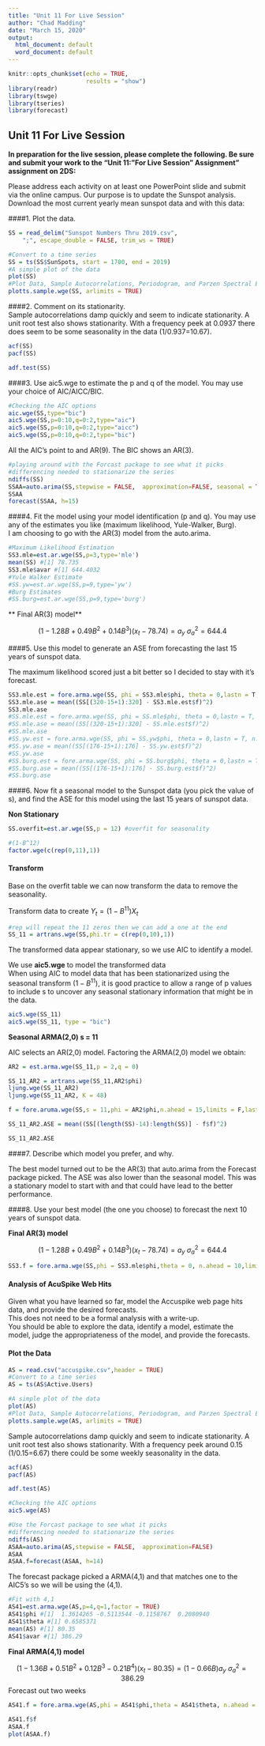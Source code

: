 ```yaml
---
title: "Unit 11 For Live Session"
author: "Chad Madding"
date: "March 15, 2020"
output:
  html_document: default
  word_document: default
---
```


```r
knitr::opts_chunk$set(echo = TRUE,
                      results = "show")
library(readr)
library(tswge)
library(tseries)
library(forecast)
```

## Unit 11 For Live Session

**In preparation for the live session, please complete the following. Be sure and submit your work to the "Unit 11: "For Live Session" Assignment" assignment on 2DS:**  

Please address each activity on at least one PowerPoint slide and submit via the online campus.
Our purpose is to update the Sunspot analysis. Download the most current yearly mean sunspot data and with this data:  

####1. Plot the data.  
```r
SS = read_delim("Sunspot Numbers Thru 2019.csv", 
    ";", escape_double = FALSE, trim_ws = TRUE)

#Convert to a time series
SS = ts(SS$SunSpots, start = 1700, end = 2019)
#A simple plot of the data
plot(SS)
#Plot Data, Sample Autocorrelations, Periodogram, and Parzen Spectral Estimate
plotts.sample.wge(SS, arlimits = TRUE)
```

####2. Comment on its stationarity.  
Sample autocorrelations damp quickly and seem to indicate stationarity. A unit root test also shows stationarity. With a frequency peek at 0.0937 there does seem to be some seasonality in the data (1/0.937=10.67).  
```r
acf(SS)
pacf(SS)
```
```r
adf.test(SS)
```

####3. Use aic5.wge to estimate the p and q of the model. You may use your choice of AIC/AICC/BIC.  
```r
#Checking the AIC options
aic.wge(SS,type="bic")
aic5.wge(SS,p=0:10,q=0:2,type="aic")
aic5.wge(SS,p=0:10,q=0:2,type="aicc")
aic5.wge(SS,p=0:10,q=0:2,type="bic")
```
All the AIC's point to and AR(9). The BIC shows an AR(3).  

```r
#playing around with the Forcast package to see what it picks
#differencing needed to stationarize the series
ndiffs(SS)
SSAA=auto.arima(SS,stepwise = FALSE,  approximation=FALSE, seasonal = TRUE, stationary = TRUE)
SSAA
forecast(SSAA, h=15)
```

####4. Fit the model using your model identification (p and q). You may use any of the estimates you like (maximum likelihood, Yule-Walker, Burg).  
I am choosing to go with the AR(3) model from the auto.arima.  
```r
#Maximum Likelihood Estimation
SS3.mle=est.ar.wge(SS,p=3,type='mle')
mean(SS) #[1] 78.735
SS3.mle$avar #[1] 644.4032
#Yule Walker Estimate
#SS.yw=est.ar.wge(SS,p=9,type='yw')
#Burg Estimates
#SS.burg=est.ar.wge(SS,p=9,type='burg')
```

** Final AR(3) model**  

$$(1-1.28B+0.49B^2+0.14B^3)(x_t-78.74)=a_y\  \sigma^2_a=644.4$$

####5. Use this model to generate an ASE from forecasting the last 15 years of sunspot data.  

The maximum likelihood scored just a bit better so I decided to stay with it's forecast.  

```r
SS3.mle.est = fore.arma.wge(SS, phi = SS3.mle$phi, theta = 0,lastn = T, n.ahead = 15, limits = F)
SS3.mle.ase = mean((SS[(320-15+1):320] - SS3.mle.est$f)^2)
SS3.mle.ase
#SS.mle.est = fore.arma.wge(SS, phi = SS.mle$phi, theta = 0,lastn = T, n.ahead = 15)
#SS.mle.ase = mean((SS[(320-15+1):320] - SS.mle.est$f)^2)
#SS.mle.ase
#SS.yw.est = fore.arma.wge(SS, phi = SS.yw$phi, theta = 0,lastn = T, n.ahead = 15)
#SS.yw.ase = mean((SS[(176-15+1):176] - SS.yw.est$f)^2)
#SS.yw.ase
#SS.burg.est = fore.arma.wge(SS, phi = SS.burg$phi, theta = 0,lastn = T, n.ahead = 15)
#SS.burg.ase = mean((SS[(176-15+1):176] - SS.burg.est$f)^2)
#SS.burg.ase
```

####6. Now fit a seasonal model to the Sunspot data (you pick the value of s), and find the ASE for this model using the last 15 years of sunspot data.  

**Non Stationary**  

```r
SS.overfit=est.ar.wge(SS,p = 12) #overfit for seasonality
```

```r
#(1-B^12)
factor.wge(c(rep(0,11),1))
```
#### Transform  

Base on the overfit table we can now transform the data to remove the seasonality.  

Transform data to create $Y_t=(1-B^{11})X_t$  

```r
#rep will repeat the 11 zeros then we can add a one at the end
SS_11 = artrans.wge(SS,phi.tr = c(rep(0,10),1))
```

The transformed data appear stationary, so we use AIC to identify a model.

We use **aic5.wge** to model the transformed data  
When using AIC to model data that has been stationarized using the seasonal transform $(1-B^{11})$, it is good practice to allow a range of p values to include s to uncover any seasonal stationary information that might be in the data.

```r
aic5.wge(SS_11)
aic5.wge(SS_11, type = "bic")
```

**Seasonal ARMA(2,0) s = 11**  

AIC selects an AR(2,0) model. Factoring the ARMA(2,0) model we obtain:  

```r
AR2 = est.arma.wge(SS_11,p = 2,q = 0)
```

```r
SS_11_AR2 = artrans.wge(SS_11,AR2$phi)
ljung.wge(SS_11_AR2)
ljung.wge(SS_11_AR2, K = 48)
```

```r
f = fore.aruma.wge(SS,s = 11,phi = AR2$phi,n.ahead = 15,limits = F,lastn = TRUE)

SS_11_AR2.ASE = mean((SS[(length(SS)-14):length(SS)] - f$f)^2)

SS_11_AR2.ASE
```

####7. Describe which model you prefer, and why.  

The best model turned out to be the AR(3) that auto.arima from the Forecast package picked. The ASE was also lower than the seasonal model. This was a stationary model to start with and that could have lead to the better performance.  

####8. Use your best model (the one you choose) to forecast the next 10 years of sunspot data.  

**Final AR(3) model**  
  
$$(1-1.28B+0.49B^2+0.14B^3)(x_t-78.74)=a_y\  \sigma^2_a=644.4$$  

```r
SS3.f = fore.arma.wge(SS,phi = SS3.mle$phi,theta = 0, n.ahead = 10,limits = F, lastn = F)
```

#### Analysis of AcuSpike Web Hits

Given what you have learned so far, model the Accuspike web page hits data, and provide the desired forecasts.  
This does not need to be a formal analysis with a write-up.  
You should be able to explore the data, identify a model, estimate the model, judge the appropriateness of the model, and provide the forecasts.  

#### Plot the Data
```r
AS = read.csv("accuspike.csv",header = TRUE)
#Convert to a time series
AS = ts(AS$Active.Users)
```

```r
#A simple plot of the data
plot(AS)
#Plot Data, Sample Autocorrelations, Periodogram, and Parzen Spectral Estimate
plotts.sample.wge(AS, arlimits = TRUE)
```

Sample autocorrelations damp quickly and seem to indicate stationarity. A unit root test also shows stationarity. With a frequency peek around 0.15 (1/0.15=6.67) there could be some weekly seasonality in the data.  

```r
acf(AS)
pacf(AS)
```

```r
adf.test(AS)
```

```r
#Checking the AIC options
aic5.wge(AS)
```

```r
#Use the Forcast package to see what it picks
#differencing needed to stationarize the series
ndiffs(AS)
ASAA=auto.arima(AS,stepwise = FALSE,  approximation=FALSE)
ASAA
ASAA.f=forecast(ASAA, h=14)
```

The forecast package picked a ARMA(4,1) and that matches one to the AIC5's so we will be using the (4,1).
```r
#Fit with 4,1
AS41=est.arma.wge(AS,p=4,q=1,factor = TRUE)
AS41$phi #[1]  1.3614265 -0.5113544 -0.1158767  0.2080940
AS41$theta #[1] 0.6585371
mean(AS) #[1] 80.35
AS41$avar #[1] 386.29
```

**Final ARMA(4,1) model**  

$$(1-1.36B+0.51B^2+0.12B^3-0.21B^4)(x_t-80.35)=(1-0.66B)a_y\  \sigma^2_a=386.29$$
Forecast out two weeks

```r
AS41.f = fore.arma.wge(AS,phi = AS41$phi,theta = AS41$theta, n.ahead = 14,limits = F, lastn = F)
```

```r
AS41.f$f
ASAA.f
plot(ASAA.f)
```
